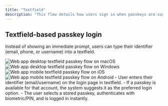 ```yaml
---
title: "Textfield"
description: "This flow details how users sign in when passkeys are suggested based on email/username provided by the user in the textfield."
---
```


## Textfield-based passkey login

Instead of showing an immediate prompt, users can type their identifier (email, phone, or username) into a textfield.

<Tabs>
  <Tab title="macOS">
    <Frame caption="macOS textfield passkey flow">
      <img src="/images/authentication-flow/web-app/desktop/textfield-passkey-macos.png" alt="Web app desktop textfield passkey flow on macOS" />
    </Frame>
  </Tab>

<Tab title="Windows">
    <Frame caption="Windows textfield passkey flow">
        <img
            src="/images/authentication-flow/web-app/desktop/textfield-passkey-windows.png"
            alt="Web app desktop textfield passkey flow on Windows"
        />
    </Frame>
</Tab>

<Tab title="iOS">
    <Frame caption="iOS textfield passkey flow">
        <img
            src="/images/authentication-flow/web-app/mobile/textfield-passkey-ios.png"
            alt="Web app mobile textfield passkey flow on iOS"
        />
    </Frame>
</Tab>

  <Tab title="Android">
    <Frame caption="Android textfield passkey flow">
      <img src="/images/authentication-flow/web-app/mobile/textfield-passkey-android.png" alt="Web app mobile textfield passkey flow on Android" />
    </Frame>
  </Tab>
</Tabs>

<Steps>
    <Step title="Login via general textfield">
        - User enters their identifier (email/username) on the login page in textfield.
        - If a passkey is available for that account, the system suggests it as the preferred login option.
        - The user selects a stored passkey, authenticates with biometric/PIN, and is logged in instantly.
    </Step>

</Steps>

